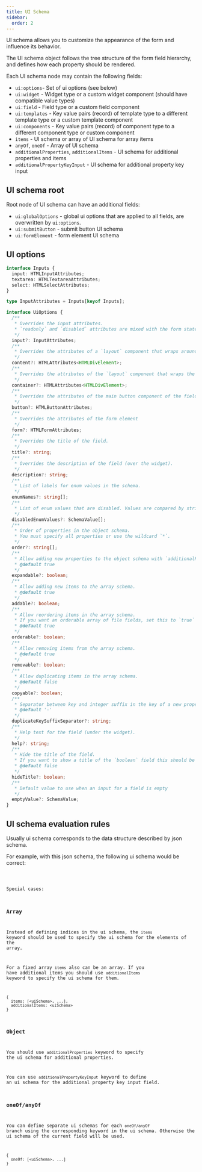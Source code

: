 ```yaml
---
title: UI Schema
sidebar:
  order: 2
---
```




UI schema allows you to customize the appearance of the form and influence its behavior.

The UI schema object follows the tree structure of the form field hierarchy, and defines how each property should be rendered.

Each UI schema node may contain the following fields:

- `ui:options`- Set of ui options (see below)
- `ui:widget` - Widget type or a custom widget component (should have compatible value types)
- `ui:field` - Field type or a custom field component
- `ui:templates` - Key value pairs (record) of template type to a different template type or a custom template component
- `ui:components` - Key value pairs (record) of component type to a different component type or custom component
- `items` - UI schema or array of UI schema for array items
- `anyOf`, `oneOf` - Array of UI schema
- `additionalProperties`, `additionalItems` - UI schema for additional properties and items
- `additionalPropertyKeyInput` - UI schema for additional property key input 

## UI schema root

Root node of UI schema can have an additional fields:

- `ui:globalOptions` - global ui options that are applied to all fields, are overwritten by `ui:options`.
- `ui:submitButton` - submit button UI schema
- `ui:formElement` - form element UI schema

## UI options

```typescript
interface Inputs {
  input: HTMLInputAttributes;
  textarea: HTMLTextareaAttributes;
  select: HTMLSelectAttributes;
}

type InputAttributes = Inputs[keyof Inputs];

interface UiOptions {
  /**
   * Overrides the input attributes.
   * `readonly` and `disabled` attributes are mixed with the form state.
   */
  input?: InputAttributes;
  /**
   * Overrides the attributes of a `layout` component that wraps around widget component.
   */
  content?: HTMLAttributes<HTMLDivElement>;
  /**
   * Overrides the attributes of the `layout` component that wraps the entire field.
   */
  container?: HTMLAttributes<HTMLDivElement>;
  /**
   * Overrides the attributes of the main button component of the field.
   */
  button?: HTMLButtonAttributes;
  /**
   * Overrides the attributes of the form element
   */
  form?: HTMLFormAttributes;
  /**
   * Overrides the title of the field.
   */
  title?: string;
  /**
   * Overrides the description of the field (over the widget).
   */
  description?: string;
  /**
   * List of labels for enum values in the schema.
   */
  enumNames?: string[];
  /**
   * List of enum values that are disabled. Values are compared by string equality.
   */
  disabledEnumValues?: SchemaValue[];
  /**
   * Order of properties in the object schema.
   * You must specify all properties or use the wildcard `*`.
   */
  order?: string[];
  /**
   * Allow adding new properties to the object schema with `additionalProperties`.
   * @default true
   */
  expandable?: boolean;
  /**
   * Allow adding new items to the array schema.
   * @default true
   */
  addable?: boolean;
  /**
   * Allow reordering items in the array schema.
   * If you want an orderable array of file fields, set this to `true` explicitly.
   * @default true
   */
  orderable?: boolean;
  /**
   * Allow removing items from the array schema.
   * @default true
   */
  removable?: boolean;
  /**
   * Allow duplicating items in the array schema.
   * @default false
   */
  copyable?: boolean;
  /**
   * Separator between key and integer suffix in the key of a new property in a schema with `additionalProperties`.
   * @default '-'
   */
  duplicateKeySuffixSeparator?: string;
  /**
   * Help text for the field (under the widget).
   */
  help?: string;
  /**
   * Hide the title of the field.
   * If you want to show a title of the `boolean` field this should be set to `false` explicitly.
   * @default false
   */
  hideTitle?: boolean;
  /**
   * Default value to use when an input for a field is empty
   */
  emptyValue?: SchemaValue;
}
```

## UI schema evaluation rules

Usually ui schema corresponds to the data structure described by json schema.

For example, with this json schema, the following ui schema would be correct:

<Code code={uiSchemaExampleCode} lang="typescript" />

Special cases:

### Array

Instead of defining indices in the ui schema, the `items` keyword should be used
to specify the ui schema for the elements of the array.

For a fixed array `items` also can be an array.
If you have additional items you should use `additionalItems` keyword
to specify the ui schema for them.

```
{
  items: [<uiSchema>, ...],
  additionalItems: <uiSchema>
}
```

### Object

You should use `additionalProperties` keyword to specify the ui schema for
additional properties.

You can use `additionalPropertyKeyInput` keyword to define an ui schema for
the additional property key input field.

### oneOf/anyOf

You can define separate ui schemas for each `oneOf/anyOf` branch
using the corresponding keyword in the ui schema.
Otherwise the ui schema of the current field will be used.

```
{
  oneOf: [<uiSchema>, ...]
}
```
